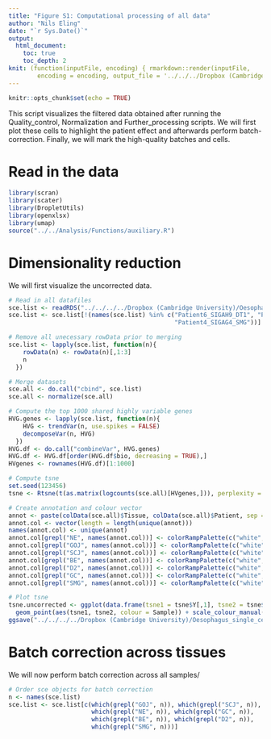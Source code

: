 ```yaml
---
title: "Figure S1: Computational processing of all data"
author: "Nils Eling"
date: "`r Sys.Date()`"
output: 
  html_document:
    toc: true
    toc_depth: 2
knit: (function(inputFile, encoding) { rmarkdown::render(inputFile, 
        encoding = encoding, output_file = '../../../Dropbox (Cambridge University)/Oesophagus_single_cell/Results/Reports/Full_data_batch_correction.html') })
---
```


```r
knitr::opts_chunk$set(echo = TRUE)
```

This script visualizes the filtered data obtained after running the Quality_control, Normalization and Further_processing scripts. 
We will first plot these cells to highlight the patient effect and afterwards perform batch-correction.
Finally, we will mark the high-quality batches and cells.

# Read in the data

```r
library(scran)
library(scater)
library(DropletUtils)
library(openxlsx)
library(umap)
source("../../Analysis/Functions/auxiliary.R")
```

# Dimensionality reduction

We will first visualize the uncorrected data.

```r
# Read in all datafiles
sce.list <- readRDS("../../../../Dropbox (Cambridge University)/Oesophagus_single_cell/All_sce.rds")
sce.list <- sce.list[!(names(sce.list) %in% c("Patient6_SIGAH9_DT1", "Patient6_SIGAG9_GD3",
                                              "Patient4_SIGAG4_SMG"))]

# Remove all unecessary rowData prior to merging
sce.list <- lapply(sce.list, function(n){
    rowData(n) <- rowData(n)[,1:3]
    n
  })

# Merge datasets
sce.all <- do.call("cbind", sce.list)
sce.all <- normalize(sce.all)

# Compute the top 1000 shared highly variable genes
HVG.genes <- lapply(sce.list, function(n){
    HVG <- trendVar(n, use.spikes = FALSE)
    decomposeVar(n, HVG)
  })
HVG.df <- do.call("combineVar", HVG.genes)
HVG.df <- HVG.df[order(HVG.df$bio, decreasing = TRUE),]
HVgenes <- rownames(HVG.df)[1:1000]

# Compute tsne
set.seed(123456)
tsne <- Rtsne(t(as.matrix(logcounts(sce.all)[HVgenes,])), perplexity = 100)

# Create annotation and colour vector
annot <- paste(colData(sce.all)$Tissue, colData(sce.all)$Patient, sep = "_")
annot.col <- vector(length = length(unique(annot)))
names(annot.col) <- unique(annot)
annot.col[grepl("NE", names(annot.col))] <- colorRampPalette(c("white", "red"))(21)[c(5,7,9,11,13,15,17,19,21)]
annot.col[grepl("GOJ", names(annot.col))] <- colorRampPalette(c("white", "orange"))(21)[c(9,11,13,15,17,19,21)]
annot.col[grepl("SCJ", names(annot.col))] <- colorRampPalette(c("white", "brown"))(17)[c(13,15,17)]
annot.col[grepl("BE", names(annot.col))] <- colorRampPalette(c("white", "dark green"))(17)[c(5,9,13,17)]
annot.col[grepl("D2", names(annot.col))] <- colorRampPalette(c("white", "purple"))(17)[c(5,9,13,17)]
annot.col[grepl("GC", names(annot.col))] <- colorRampPalette(c("white", "dark blue"))(25)[c(5,7,9,11,13,15,17,19,21,23,25)]
annot.col[grepl("SMG", names(annot.col))] <- colorRampPalette(c("white", "coral"))(17)[c(5,9,13,17)]

# Plot tsne
tsne.uncorrected <- ggplot(data.frame(tsne1 = tsne$Y[,1], tsne2 = tsne$Y[,2], Sample = annot)) + 
  geom_point(aes(tsne1, tsne2, colour = Sample)) + scale_colour_manual(values = annot.col) + theme_minimal()
ggsave("../../../../Dropbox (Cambridge University)/Oesophagus_single_cell/Results/Figures/Supplementary_figures/Figure_S1/All_data_uncorrected.pdf", tsne.uncorrected, width = 12, height = 7)
```

# Batch correction across tissues

We will now perform batch correction across all samples/

```r


# Order sce objects for batch correction
n <- names(sce.list)
sce.list <- sce.list[c(which(grepl("GOJ", n)), which(grepl("SCJ", n)),
                       which(grepl("NE", n)), which(grepl("GC", n)),
                       which(grepl("BE", n)), which(grepl("D2", n)),
                       which(grepl("SMG", n)))]
```
